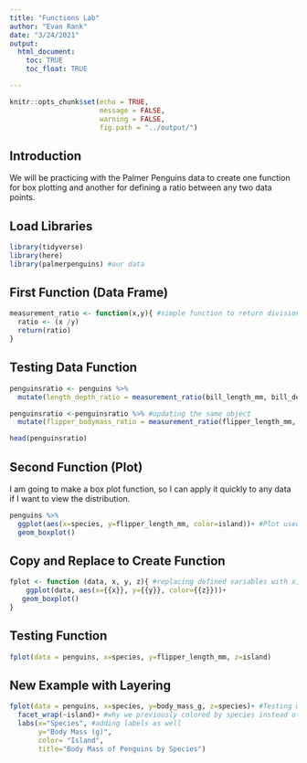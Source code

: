 ```yaml
---
title: "Functions Lab"
author: "Evan Rank"
date: "3/24/2021"
output: 
  html_document:
    toc: TRUE
    toc_float: TRUE

---
```


```r
knitr::opts_chunk$set(echo = TRUE,
                      message = FALSE,
                      warning = FALSE,
                      fig.path = "../output/")
```

## Introduction

  We will be practicing with the Palmer Penguins data to create one function for box plotting and another for defining a ratio between any two data points.
  
## Load Libraries

```r
library(tidyverse)
library(here)
library(palmerpenguins) #our data
```

## First Function (Data Frame)

```r
measurement_ratio <- function(x,y){ #simple function to return division
  ratio <- (x /y)
  return(ratio)
}
```

## Testing Data Function

```r
penguinsratio <- penguins %>% 
  mutate(length_depth_ratio = measurement_ratio(bill_length_mm, bill_depth_mm)) #first example

penguinsratio <-penguinsratio %>% #updating the same object
  mutate(flipper_bodymass_ratio = measurement_ratio(flipper_length_mm, body_mass_g)) #second example

head(penguinsratio)
```

## Second Function (Plot)
  
  I am going to make a box plot function, so I can apply it quickly to any data if I want to view the distribution.

```r
penguins %>% 
  ggplot(aes(x=species, y=flipper_length_mm, color=island))+ #Plot used as the base of the function
  geom_boxplot() 
```

## Copy and Replace to Create Function

```r
fplot <- function (data, x, y, z){ #replacing defined variables with x, y, or group)
    ggplot(data, aes(x={{x}}, y={{y}}, color={{z}}))+
   geom_boxplot()
}
```

## Testing Function

```r
fplot(data = penguins, x=species, y=flipper_length_mm, z=island)
```

## New Example with Layering

```r
fplot(data = penguins, x=species, y=body_mass_g, z=species)+ #Testing with body mass, color by species for simpler viewing
  facet_wrap(~island)+ #why we previously colored by species instead of island
  labs(x="Species", #adding labels as well
       y="Body Mass (g)",
       color= "Island",
       title="Body Mass of Penguins by Species")
  
```

